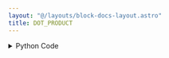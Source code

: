 ```yaml
---
layout: "@/layouts/block-docs-layout.astro"
title: DOT_PRODUCT
---
```



<PythonDocsDisplay docstring={docstring} />

<details>
<summary>Python Code</summary>
```python
import numpy as np
from flojoy import flojoy, Vector, Matrix, Scalar
from typing import Union


@flojoy
def DOT_PRODUCT(a: Matrix | Vector, b: Matrix | Vector) -> Matrix | Vector | Scalar:
    """The DOT_PRODUCT node takes two input matrices, multiplies them (by dot product), and returns the result.

    To multiply a scalar, use the MULTIPLY node.

    Inputs
    ------
    a : Matrix
        The input matrix to be multiplied to input b.
    b : Matrix
        The input matrix to be multiplied to input a.

    Returns
    -------
    Matrix
        The matrix result from the matrix multiplication.
    """

    if isinstance(a, Vector) and isinstance(b, Vector):
        assert a.v.shape == b.v.shape, "Vector sizes must be equal."
        return Scalar(c=np.dot(a.v, b.v))
    elif isinstance(a, Matrix) and isinstance(b, Vector):
        assert (
            a.m.shape[0] == b.v.shape[0]
        ), "Vector size must be equal to Matrix column size."
        return Vector(v=np.dot(a.m, b.v))
    elif isinstance(a, Vector) and isinstance(b, Matrix):
        assert (
            a.v.shape[0] == b.m.shape[0]
        ), "Vector size must be equal to Matrix column size."
        return Vector(v=np.dot(a.v, b.m))
    elif isinstance(a, Matrix) and isinstance(b, Matrix):
        assert (
            a.m.shape[1] == b.m.shape[0]
        ), "Matrix 1 row length must be equal to Matrix 2 column length."
        return Matrix(m=np.dot(a.m, b.m))

```
[Find this Flojoy Block on GitHub](https://github.com/flojoy-ai/blocks/blob/main/blocks/TRANSFORMERS/MATRIX_MANIPULATION/DOT_PRODUCT/DOT_PRODUCT.py)
</details>


## Example
